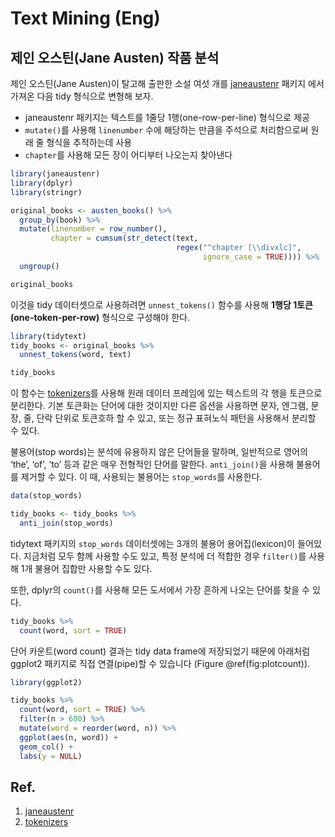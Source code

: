 # Text Mining (Eng) {#tm-eng}

## 제인 오스틴(Jane Austen) 작품 분석 {#janeaustern}

제인 오스틴(Jane Austen)이 탈고해 출판한 소설 여섯 개를 [janeaustenr](https://cran.r-project.org/package=janeaustenr) 패키지 에서 가져온 다음 tidy 형식으로 변형해 보자.

-   janeaustenr 패키지는 텍스트를 1줄당 1행(one-row-per-line) 형식으로 제공
-   `mutate()`를 사용해 `linenumber` 수에 해당하는 만큼을 주석으로 처리함으로써 원래 줄 형식을 추적하는데 사용
-   `chapter`를 사용해 모든 장이 어디부터 나오는지 찾아낸다

```r
library(janeaustenr)
library(dplyr)
library(stringr)

original_books <- austen_books() %>%
  group_by(book) %>%
  mutate(linenumber = row_number(),
         chapter = cumsum(str_detect(text, 
                                     regex("^chapter [\\divxlc]",
                                           ignore_case = TRUE)))) %>%
  ungroup()

original_books
```

이것을 tidy 데이터셋으로 사용하려면 `unnest_tokens()` 함수를 사용해 **1행당 1토큰(one-token-per-row)** 형식으로 구성해야 한다.

```r
library(tidytext)
tidy_books <- original_books %>%
  unnest_tokens(word, text)

tidy_books
```

이 함수는 [tokenizers](https://github.com/ropensci/tokenizers)를 사용해 원래 데이터 프레임에 있는 텍스트의 각 행을 토큰으로 분리한다. 기본 토큰화는 단어에 대한 것이지만 다른 옵션을 사용하면 문자, 엔그램, 문장, 줄, 단락 단위로 토큰호하 할 수 있고, 또는 정규 표혀노식 패턴을 사용해서 분리할 수 있다.

불용어(stop words)는 분석에 유용하지 않은 단어들을 말하며, 일반적으로 영어의 'the', 'of', 'to' 등과 같은 매우 전형적인 단어를 말한다. `anti_join()`을 사용해 불용어를 제거할 수 있다. 이 때, 사용되는 불용어는 `stop_words`를 사용한다.

```r
data(stop_words)

tidy_books <- tidy_books %>%
  anti_join(stop_words)
```

tidytext 패키지의 `stop_words` 데이터셋에는 3개의 불용어 용어집(lexicon)이 들어있다. 지금처럼 모두 함께 사용할 수도 있고, 특정 분석에 더 적합한 경우 `filter()`를 사용해 1개 불용어 집합만 사용할 수도 있다.

또한, dplyr의 `count()`를 사용해 모든 도서에서 가장 흔하게 나오는 단어를 찾을 수 있다.

```r
tidy_books %>%
  count(word, sort = TRUE) 
```

단어 카운트(word count) 결과는 tidy data frame에 저장되었기 때문에 아래처럼 ggplot2 패키지로 직접 연결(pipe)할 수 있습니다 (Figure \@ref(fig:plotcount)).

```r
library(ggplot2)

tidy_books %>%
  count(word, sort = TRUE) %>%
  filter(n > 600) %>%
  mutate(word = reorder(word, n)) %>%
  ggplot(aes(n, word)) +
  geom_col() +
  labs(y = NULL)
```

## Ref.

1.  [janeaustenr](https://cran.r-project.org/package=janeaustenr)
2.  [tokenizers](https://github.com/ropensci/tokenizers)

